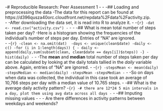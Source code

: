 -# Reproducible Research: Peer Assessment 1
 -
 -
 -## Loading and preprocessing the data
 -The data for this report can be found at https://d396qusza40orc.cloudfront.net/repdata%2Fdata%2Factivity.zip.  
 -
-After downloading the data set, it is read into R to analyze it.
-
-``` {r}
-dat <- read.csv("activity.csv")
-```
-
-
-## What is mean total number of steps taken per day?
-Here is a histogram showing the frequencies of the individual's number of steps per day.  Entries of "NA" are ignored.  
-
-``` {r}
-clean <- na.omit(dat) 
-days <- unique(clean$date)
-daily <- c()
-for (i in 1:length(days)) {
- daily <- append(daily,sum(subset(clean, clean$date == days[i])$steps))
-}
-hist(daily)
-```
-
-The **mean** and **median** total number of steps taken per day can be calculated by looking at the daily totals tallied in the *daily* variable above.  Again, entries of "NA" are ignored.
-
-``` {r}
-stepsMean <- mean(daily)
-stepsMedian <- median(daily)
-stepsMean
-stepsMedian
-```
-
-So on days when data was collected, the individual in this case took an average of 10,766 steps per day with a median value of 10.765 steps.
-
-## What is the average daily activity pattern?
-``` {r}
-# there are 12*24 5 min intervals in a day, plot them using avg data across all days
-```
-
-## Imputing missing values
-
-
-
Are there differences in activity patterns between weekdays and weekends?
